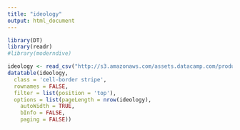 ```yaml
---
title: "ideology"
output: html_document
---
```


```r
library(DT)
library(readr)
#library(moderndive)
```

```r
ideology <- read_csv("http://s3.amazonaws.com/assets.datacamp.com/production/course_3085/datasets/ideology.csv")
datatable(ideology,
  class = 'cell-border stripe',
  rownames = FALSE,
  filter = list(position = 'top'),
  options = list(pageLength = nrow(ideology), 
    autoWidth = TRUE,
    bInfo = FALSE,
    paging = FALSE))
```

